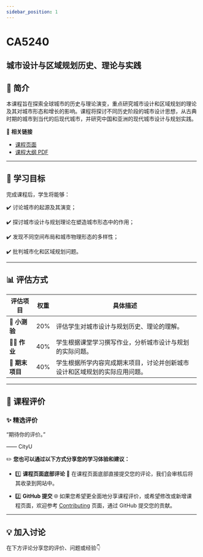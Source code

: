 ```yaml
---
sidebar_position: 1
---
```


# CA5240
## 城市设计与区域规划历史、理论与实践

## **📘 简介**
本课程旨在探索全球城市的历史与理论演变，重点研究城市设计和区域规划的理论及其对城市形态和增长的影响。课程将探讨不同历史阶段的城市设计思想，从古典时期的城市到当代的后现代城市，并研究中国和亚洲的现代城市设计与规划实践。

🔗 **相关链接**
- [课程页面](https://www.cityu.edu.hk/catalogue/pg/202425/course/CA5240.htm)
- [课程大纲 PDF](https://www.cityu.edu.hk/catalogue/pg/202425/course/CA5240.pdf)

---

## **🎯 学习目标**

完成课程后，学生将能够：

✔️ 讨论城市的起源及其演变；

✔️ 探讨城市设计与规划理论在塑造城市形态中的作用；

✔️ 发现不同空间布局和城市物理形态的多样性；

✔️ 批判城市化和区域规划问题。

---

## **📊 评估方式**

| **评估项目**          | **权重** | **具体描述**                                                                                       |
|----------------------|---------|---------------------------------------------------------------------------------------------------|
| **📝 小测验**         | 20%     | 评估学生对城市设计与规划历史、理论的理解。                                                       |
| **🧑‍💻 作业**         | 40%     | 学生根据课堂学习撰写作业，分析城市设计与规划的实际问题。                                           |
| **📄 期末项目**       | 40%     | 学生根据所学内容完成期末项目，讨论并创新城市设计和区域规划的实际应用问题。                        |

---

## **💬 课程评价**

### ✨ **精选评价**
<div className={commentStyles.commentBox}>
    <p className={commentStyles.commentText}>
        “期待你的评价。”
    </p>
    <p className={commentStyles.commentAuthor}>—— CityU</p>
</div>

✏️ **您也可以通过以下方式分享您的学习体验和建议：**

- 1️⃣ **课程页面底部评论**
💬 在课程页面底部直接提交您的评论，我们会审核后将其收录到网站中。

- 2️⃣ **GitHub 提交**
🌐 如果您希望更全面地分享课程评价，或希望修改或新增课程页面，欢迎参考 [Contributing](/contributing) 页面，通过 GitHub 提交您的贡献。

---

## **💡 加入讨论**

在下方评论分享您的评价、问题或经验👇
<Utterances />